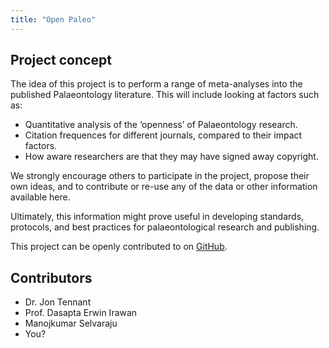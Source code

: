 ```yaml
---
title: "Open Paleo"
---
```


## Project concept

The idea of this project is to perform a range of meta-analyses into the published Palaeontology literature. This will include looking at factors such as:

* Quantitative analysis of the 'openness' of Palaeontology research.
* Citation frequences for different journals, compared to their impact factors.
* How aware researchers are that they may have signed away copyright.

We strongly encourage others to participate in the project, propose their own ideas, and to contribute or re-use any of the data or other information available here.

Ultimately, this information might prove useful in developing standards, protocols, and best practices for palaeontological research and publishing.

This project can be openly contributed to on [GitHub](https://github.com/Meta-Paleo/OpenPaleo).

## Contributors

- Dr. Jon Tennant
- Prof. Dasapta Erwin Irawan
- Manojkumar Selvaraju
- You?
